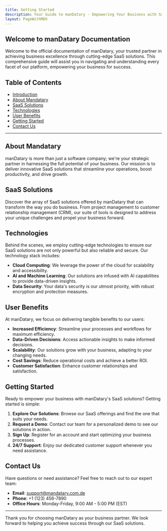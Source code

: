 ```yaml
---
title: Getting Started
description: Your Guide to manDatary - Empowering Your Business with SaaS Solutions.
layout: PageWithMDX
---
```


## Welcome to manDatary Documentation

Welcome to the official documentation of manDatary, your trusted partner in achieving business excellence through cutting-edge SaaS solutions. This comprehensive guide will assist you in navigating and understanding every facet of our platform, empowering your business for success.

## Table of Contents

- [Introduction](#introduction)
- [About Mandatary](#about-mandatary)
- [SaaS Solutions](#saas-solutions)
- [Technologies](#technologies)
- [User Benefits](#user-benefits)
- [Getting Started](#getting-started)
- [Contact Us](#contact-us)

---

## About Mandatary

manDatary is more than just a software company; we're your strategic partner in harnessing the full potential of your business. Our mission is to deliver innovative SaaS solutions that streamline your operations, boost productivity, and drive growth.

## SaaS Solutions

Discover the array of SaaS solutions offered by manDatary that can transform the way you do business. From project management to customer relationship management (CRM), our suite of tools is designed to address your unique challenges and propel your business forward.

## Technologies

Behind the scenes, we employ cutting-edge technologies to ensure our SaaS solutions are not only powerful but also reliable and secure. Our technology stack includes:

- **Cloud Computing**: We leverage the power of the cloud for scalability and accessibility.
- **AI and Machine Learning**: Our solutions are infused with AI capabilities to provide data-driven insights.
- **Data Security**: Your data's security is our utmost priority, with robust encryption and protection measures.

## User Benefits

At manDatary, we focus on delivering tangible benefits to our users:

- **Increased Efficiency**: Streamline your processes and workflows for maximum efficiency.
- **Data-Driven Decisions**: Access actionable insights to make informed decisions.
- **Scalability**: Our solutions grow with your business, adapting to your changing needs.
- **Cost Savings**: Reduce operational costs and achieve a better ROI.
- **Customer Satisfaction**: Enhance customer relationships and satisfaction.

## Getting Started

Ready to empower your business with manDatary's SaaS solutions? Getting started is simple:

1. **Explore Our Solutions**: Browse our SaaS offerings and find the one that suits your needs.
2. **Request a Demo**: Contact our team for a personalized demo to see our solutions in action.
3. **Sign Up**: Register for an account and start optimizing your business processes.
4. **24/7 Support**: Enjoy our dedicated customer support whenever you need assistance.

## Contact Us

Have questions or need assistance? Feel free to reach out to our expert team:

- **Email**: support@mandatary.com.de
- **Phone**: +1 (123) 456-7890
- **Office Hours**: Monday-Friday, 9:00 AM - 5:00 PM (EST)

---

Thank you for choosing manDatary as your business partner. We look forward to helping you achieve success through our SaaS solutions.
